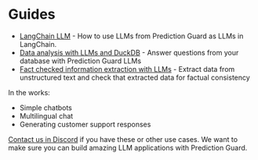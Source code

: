 # Guides

- [LangChain LLM](guides/langchainllm) - How to use LLMs from Prediction Guard as LLMs in LangChain.
- [Data analysis with LLMs and DuckDB](guides/ada) - Answer questions from your database with Prediction Guard LLMs
- [Fact checked information extraction with LLMs](guides/data-extraction) - Extract data from unstructured text and check that extracted data for factual consistency

In the works:
- Simple chatbots
- Multilingual chat
- Generating customer support responses

[Contact us in Discord](support) if you have these or other use cases. We want to make sure you can build amazing LLM applications with Prediction Guard.
